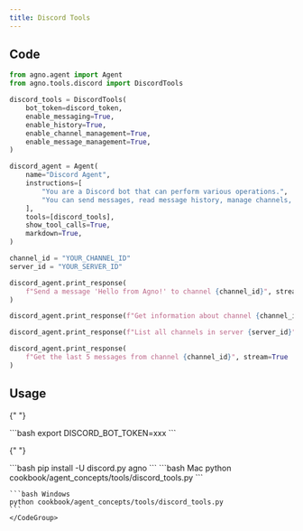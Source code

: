 ```yaml
---
title: Discord Tools
---
```


## Code

```python cookbook/agent_concepts/tools/discord_tools.py
from agno.agent import Agent
from agno.tools.discord import DiscordTools

discord_tools = DiscordTools(
    bot_token=discord_token,
    enable_messaging=True,
    enable_history=True,
    enable_channel_management=True,
    enable_message_management=True,
)

discord_agent = Agent(
    name="Discord Agent",
    instructions=[
        "You are a Discord bot that can perform various operations.",
        "You can send messages, read message history, manage channels, and delete messages.",
    ],
    tools=[discord_tools],
    show_tool_calls=True,
    markdown=True,
)

channel_id = "YOUR_CHANNEL_ID"
server_id = "YOUR_SERVER_ID"

discord_agent.print_response(
    f"Send a message 'Hello from Agno!' to channel {channel_id}", stream=True
)

discord_agent.print_response(f"Get information about channel {channel_id}", stream=True)

discord_agent.print_response(f"List all channels in server {server_id}", stream=True)

discord_agent.print_response(
    f"Get the last 5 messages from channel {channel_id}", stream=True
)
```

## Usage

<Steps>
  <Snippet file="create-venv-step.mdx" />

{" "}

<Step title="Set your Discord token">
  ```bash export DISCORD_BOT_TOKEN=xxx ```
</Step>

{" "}

<Step title="Install libraries">
  ```bash pip install -U discord.py agno ```
</Step>

  <Step title="Run Agent">
    <CodeGroup>
    ```bash Mac
    python cookbook/agent_concepts/tools/discord_tools.py
    ```

    ```bash Windows
    python cookbook/agent_concepts/tools/discord_tools.py
    ```
    </CodeGroup>

  </Step>
</Steps>
